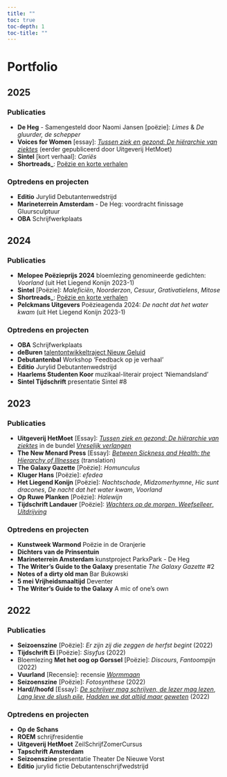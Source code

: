 ```yaml
---
title: ""
toc: true
toc-depth: 1
toc-title: ""
---
```


# Portfolio

## 2025

### Publicaties
- **De Heg** - Samengesteld door Naomi Jansen [poëzie]: *Limes* & *De gluurder, de schepper*
- **Voices for Women** [essay]: [*Tussen ziek en gezond: De hiërarchie van ziektes*](https://voicesforwomen.nl/blog/tussen-ziek-en-gezond-de-hierarchie-van-ziektes/) (eerder gepubliceerd door Uitgeverij HetMoet)
- **Sintel** [kort verhaal]: *Cariës*
- **Shortreads_**: [Poëzie en korte verhalen](https://shortreads.nl/auteur/emmalauras/) 

### Optredens en projecten
- **Editio** Jurylid Debutantenwedstrijd
- **Marineterrein Amsterdam** - De Heg: voordracht finissage Gluursculptuur
- **OBA** Schrijfwerkplaats

## 2024

### Publicaties
- **Melopee Poëzieprijs 2024** bloemlezing genomineerde gedichten: *Voorland* (uit Het Liegend Konijn 2023-1)
- **Sintel** [Poëzie]: *Maleficiën*, *Noorderzon*, *Cesuur*, *Grativatielens*, *Mitose*
- **Shortreads_**: [Poëzie en korte verhalen](https://shortreads.nl/auteur/emmalauras/) 
- **Pelckmans Uitgevers** Poëzieagenda 2024: *De nacht dat het water kwam* (uit Het Liegend Konijn 2023-1)

### Optredens en projecten
- **OBA** Schrijfwerkplaats
- **deBuren** [talentontwikkeltraject Nieuw Geluid](https://deburen.eu/magazine/nachtschade)
- **Debutantenbal** Workshop 'Feedback op je verhaal'
- **Editio** Jurylid Debutantenwedstrijd
- **Haarlems Studenten Koor** muzikaal-literair project 'Niemandsland'
- **Sintel Tijdschrift** presentatie Sintel #8

## 2023

### Publicaties
- **Uitgeverij HetMoet** [Essay]: [*Tussen ziek en gezond: De hiërarchie van ziektes*](https://www.hetmoet.com/post-1/tussen-ziek-en-gezond-de-hi%C3%ABrarchie-van-ziektes) in de bundel [*Vreselijk verlangen*](https://www.hetmoet.com/product-page/vreselijk-verlangen-een-verzameling-smachtende-mammoetjes)
- **The New Menard Press** [Essay]: [*Between Sickness and Health: the Hierarchy of Illnesses*](https://www.thenewmenardpress.com/post/between-sickness-and-health-the-hierarchy-of-illnesses) (translation)
- **The Galaxy Gazette** [Poëzie]: *Homunculus*
- **Kluger Hans** [Poëzie]: *efedea* 
- **Het Liegend Konijn** [Poëzie]: *Nachtschade*, *Midzomerhymne*, *Hic sunt dracones*, *De nacht dat het water kwam*, *Voorland*
- **Op Ruwe Planken** [Poëzie]: *Halewijn* 
- **Tijdschrift Landauer** [Poëzie]: [*Wachters op de morgen*, *Weefselleer*, *Uitdrijving*](https://tijdschriftlandauer.nl/poezie/emma-laura-schouten/)

### Optredens en projecten
- **Kunstweek Warmond** Poëzie in de Oranjerie
- **Dichters van de Prinsentuin**
- **Marineterrein Amsterdam** kunstproject ParkxPark - De Heg 
- **The Writer's Guide to the Galaxy** presentatie *The Galaxy Gazette* #2 
- **Notes of a dirty old man** Bar Bukowski
- **5 mei Vrijheidsmaaltijd** Deventer
- **The Writer's Guide to the Galaxy** A mic of one's own 

## 2022

### Publicaties
- **Seizoenszine** [Poëzie]: *Er zijn zij die zeggen de herfst begint* (2022)
- **Tijdschrift Ei** [Poëzie]: *Sisyfus* (2022) 
- Bloemlezing **Met het oog op Gorssel** [Poëzie]: *Discours*, *Fantoompijn* (2022)
- **Vuurland** [Recensie]: recensie [*Wormmaan*](https://www.vuurland.nu/post/1782)
- **Seizoenszine** [Poëzie]: *Fotosynthese* (2022)
- **Hard//hoofd** [Essay]: [*De schrijver mag schrijven, de lezer mag lezen*](https://hardhoofd.com/de-schrijver-mag-schrijven-de-lezer-mag-lezen/), [*Lang leve de slush pile*](https://hardhoofd.com/lang-leve-de-slush-pile/), [*Hadden we dat altijd maar geweten*](https://hardhoofd.com/hadden-we-dat-altijd-maar-geweten/) (2022)

### Optredens en projecten
- **Op de Schans**
- **ROEM** schrijfresidentie
- **Uitgeverij HetMoet** ZeilSchrijfZomerCursus
- **Tapschrift Amsterdam** 
- **Seizoenszine** presentatie Theater De Nieuwe Vorst
- **Editio** jurylid fictie Debutantenschrijfwedstrijd
